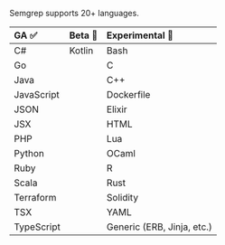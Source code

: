 Semgrep supports 20+ languages.

<div id="language-support-table">

| GA ✅      | Beta 🐛                     | Experimental 🚧            |
|:---------- |:---------------------------|:---------------------------|
| C#         | Kotlin                     | Bash                       |
| Go         |                            | C                          |
| Java       |                            | C++                        |
| JavaScript |                            | Dockerfile                 |
| JSON       |                            | Elixir                     |
| JSX        |                            | HTML                       |
| PHP        |                            | Lua                        |
| Python     |                            | OCaml                      |
| Ruby       |                            | R                          |
| Scala      |                            | Rust                       |
| Terraform  |                            | Solidity                   |
| TSX        |                            | YAML                       |
| TypeScript |                            | Generic (ERB, Jinja, etc.) |

</div>

<!--  For readability, please keep each column in alphabetical order. -->
<!-- coupling: Should match what is in semgrep-core/tests/Test.ml Maturity level testing. -->
<!-- imports: This file is currently imported to: index.md, supported-languages.md -->
